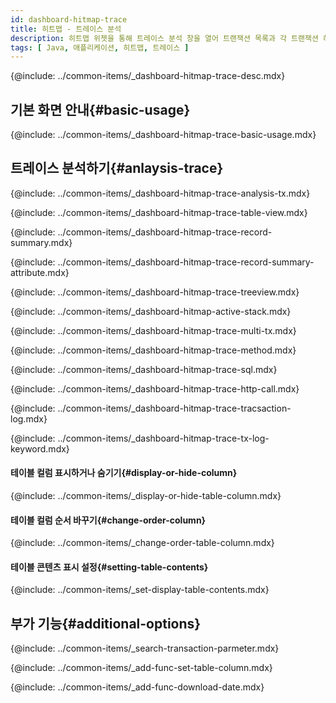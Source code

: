 ```yaml
---
id: dashboard-hitmap-trace
title: 히트맵 - 트레이스 분석
description: 히트맵 위젯을 통해 트레이스 분석 창을 열어 트랜잭션 목록과 각 트랜잭션 하위의 스텝 정보를 한 번에 확인할 수 있습니다.
tags: [ Java, 애플리케이션, 히트맵, 트레이스 ]
---
```


<!-- 개요-->
{@include: ../common-items/_dashboard-hitmap-trace-desc.mdx}

## 기본 화면 안내{#basic-usage}

{@include: ../common-items/_dashboard-hitmap-trace-basic-usage.mdx}


## 트레이스 분석하기{#anlaysis-trace}

{@include: ../common-items/_dashboard-hitmap-trace-analysis-tx.mdx}

<!--### 테이블 뷰-->
{@include: ../common-items/_dashboard-hitmap-trace-table-view.mdx}  


<!--### 레코드 요약-->
{@include: ../common-items/_dashboard-hitmap-trace-record-summary.mdx}  

{@include: ../common-items/_dashboard-hitmap-trace-record-summary-attribute.mdx}

<!--### 트리뷰-->
{@include: ../common-items/_dashboard-hitmap-trace-treeview.mdx}  


<!--### 액티브 스택-->
{@include: ../common-items/_dashboard-hitmap-active-stack.mdx}


<!--### 멀티 트랜잭션-->
{@include: ../common-items/_dashboard-hitmap-trace-multi-tx.mdx}


<!--### 메소드 요약-->
{@include: ../common-items/_dashboard-hitmap-trace-method.mdx}


<!--### SQL 요약-->
{@include: ../common-items/_dashboard-hitmap-trace-sql.mdx}


<!--### HTTP Call 요약-->
{@include: ../common-items/_dashboard-hitmap-trace-http-call.mdx}


<!--### 트랜잭션 로그-->
{@include: ../common-items/_dashboard-hitmap-trace-tracsaction-log.mdx}  


<!--#### 키워드 하이라이트 설정하기, 삭제-->
{@include: ../common-items/_dashboard-hitmap-trace-tx-log-keyword.mdx}

#### 테이블 컬럼 표시하거나 숨기기{#display-or-hide-column}

{@include: ../common-items/_display-or-hide-table-column.mdx} 

#### 테이블 컬럼 순서 바꾸기{#change-order-column}

{@include: ../common-items/_change-order-table-column.mdx} 

#### 테이블 콘텐츠 표시 설정{#setting-table-contents}

{@include: ../common-items/_set-display-table-contents.mdx} 


## 부가 기능{#additional-options}

<!--### 트랜잭션 파라미터 조회-->
{@include: ../common-items/_search-transaction-parmeter.mdx} 


<!--### 테이블 컬럼 설정하기 set-table-column-->
{@include: ../common-items/_add-func-set-table-column.mdx} 


<!--### 조회 데이터 다운로드-->
{@include: ../common-items/_add-func-download-date.mdx} 
